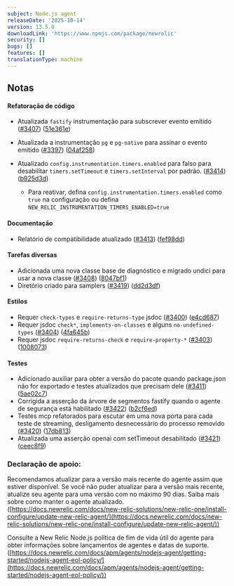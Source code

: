 ```yaml
---
subject: Node.js agent
releaseDate: '2025-10-14'
version: 13.5.0
downloadLink: 'https://www.npmjs.com/package/newrelic'
security: []
bugs: []
features: []
translationType: machine
---
```


## Notas

#### Refatoração de código

* Atualizada `fastify` instrumentação para subscrever evento emitido ([#3407](https://github.com/newrelic/node-newrelic/pull/3407)) ([51e361e](https://github.com/newrelic/node-newrelic/commit/51e361ed736fa1235eeb16f1c5ec833a1b56a0bf))

* Atualizada a instrumentação `pg` e `pg-native` para assinar o evento emitido ([#3397](https://github.com/newrelic/node-newrelic/pull/3397)) ([04af258](https://github.com/newrelic/node-newrelic/commit/04af2580a554ecabedab447d5edc5cec836d7f40))

* Atualizado `config.instrumentation.timers.enabled` para falso para desabilitar `timers.setTimeout` e `timers.setInterval` por padrão. ([#3414](https://github.com/newrelic/node-newrelic/pull/3414)) ([b925d3d](https://github.com/newrelic/node-newrelic/commit/b925d3d178886e6d4bbd0f2eaa6f51b6fddd7878))

  * Para reativar, defina `config.instrumentation.timers.enabled` como `true` na configuração ou defina `NEW_RELIC_INSTRUMENTATION_TIMERS_ENABLED=true`

#### Documentação

* Relatório de compatibilidade atualizado ([#3413](https://github.com/newrelic/node-newrelic/pull/3413)) ([fef98dd](https://github.com/newrelic/node-newrelic/commit/fef98ddffddf60b32f162ea87dee2a3a0bdf8048))

#### Tarefas diversas

* Adicionada uma nova classe base de diagnóstico e migrado undici para usar a nova classe ([#3408](https://github.com/newrelic/node-newrelic/pull/3408)) ([8047bf1](https://github.com/newrelic/node-newrelic/commit/8047bf165ae5105bb612c1a834d574078d52724d))
* Diretório criado para samplers ([#3419](https://github.com/newrelic/node-newrelic/pull/3419)) ([dd2d3df](https://github.com/newrelic/node-newrelic/commit/dd2d3dfe1bb2582de51e07a1cce6077df84f7108))

#### Estilos

* Requer `check-types` e `require-returns-type` jsdoc ([#3400](https://github.com/newrelic/node-newrelic/pull/3400)) ([e4cd687](https://github.com/newrelic/node-newrelic/commit/e4cd687c59aeaba6b627403bcb29b4b6576fe4d9))
* Requer jsdoc `check*`, `implements-on-classes` e alguns `no-undefined-types` ([#3404](https://github.com/newrelic/node-newrelic/pull/3404)) ([4fa645b](https://github.com/newrelic/node-newrelic/commit/4fa645b91900ff0acbd24b8f50c6fffcd07f3b82))
* Requer jsdoc `require-returns-check` e `require-property-*` ([#3403](https://github.com/newrelic/node-newrelic/pull/3403)) ([1008073](https://github.com/newrelic/node-newrelic/commit/100807342b9c9283f43042024f15bb575de219ee))

#### Testes

* Adicionado auxiliar para obter a versão do pacote quando package.json não for exportado e testes atualizados que precisam dele ([#3411](https://github.com/newrelic/node-newrelic/pull/3411)) ([5ae02c7](https://github.com/newrelic/node-newrelic/commit/5ae02c7411cd7ae0a45203b025559c5442a7171e))
* Corrigida a asserção da árvore de segmentos fastify quando o agente de segurança está habilitado ([#3422](https://github.com/newrelic/node-newrelic/pull/3422)) ([b2cf6ed](https://github.com/newrelic/node-newrelic/commit/b2cf6ed5d8debae23d0bb31e9a72b325464fadc2))
* Testes mcp refatorados para escutar em uma nova porta para cada teste de streaming, desligamento desnecessário do processo removido ([#3420](https://github.com/newrelic/node-newrelic/pull/3420)) ([17db813](https://github.com/newrelic/node-newrelic/commit/17db8133e8e13c970362330885dccf4870942aea))
* Atualizada uma asserção openai com setTimeout desabilitado ([#3421](https://github.com/newrelic/node-newrelic/pull/3421)) ([ceec8f9](https://github.com/newrelic/node-newrelic/commit/ceec8f9ef2ac95285dcc1619ef2ee8e187252beb))

### Declaração de apoio:

Recomendamos atualizar para a versão mais recente do agente assim que estiver disponível. Se você não puder atualizar para a versão mais recente, atualize seu agente para uma versão com no máximo 90 dias. Saiba mais sobre como manter o agente atualizado. ([https://docs.newrelic.com/docs/new-relic-solutions/new-relic-one/install-configure/update-new-relic-agent/](https://docs.newrelic.com/docs/new-relic-solutions/new-relic-one/install-configure/update-new-relic-agent/))

Consulte a New Relic Node.js política de fim de vida útil do agente para obter informações sobre lançamentos de agentes e datas de suporte. ([https://docs.newrelic.com/docs/apm/agents/nodejs-agent/getting-started/nodejs-agent-eol-policy/](https://docs.newrelic.com/docs/apm/agents/nodejs-agent/getting-started/nodejs-agent-eol-policy/))